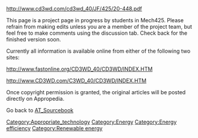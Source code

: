 http://www.cd3wd.com/cd3wd_40/JF/425/20-448.pdf


This page is a project page in progress by students in Mech425. Please refrain from making edits unless you are a member of the project team, but feel free to make comments using the discussion tab. Check back for the finished version soon.

Currently all information is available online from either of the following two sites:

http://www.fastonline.org/CD3WD_40/CD3WD/INDEX.HTM

http://www.CD3WD.com/C3WD_40/CD3WD/INDEX.HTM



Once copyright permission is granted, the original articles will be posted directly on Appropedia.





Go back to [[AT_Sourcebook]]

[[Category:Appropriate_technology]]
[[Category:Energy]]
[[Category:Energy efficiency]]
[[Category:Renewable energy]]